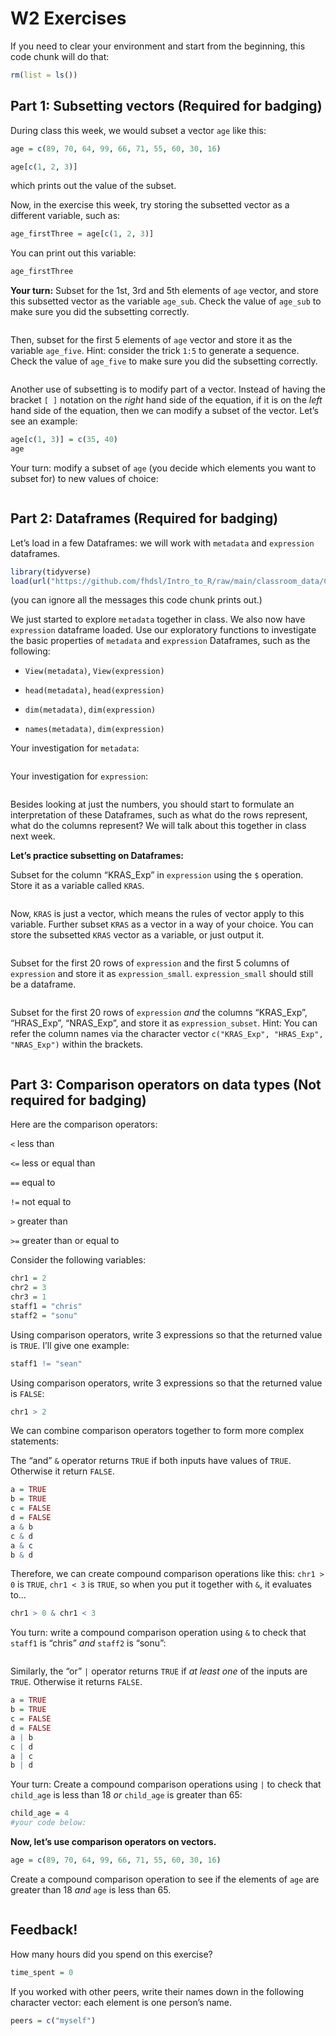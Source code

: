 # W2 Exercises

If you need to clear your environment and start from the beginning, this code chunk will do that:

```r
rm(list = ls())
```

## Part 1: Subsetting vectors (Required for badging)

During class this week, we would subset a vector `age` like this:

```r
age = c(89, 70, 64, 99, 66, 71, 55, 60, 30, 16)

age[c(1, 2, 3)]
```

which prints out the value of the subset.

Now, in the exercise this week, try storing the subsetted vector as a different variable, such as:

```r
age_firstThree = age[c(1, 2, 3)]
```

You can print out this variable:

```r
age_firstThree
```

**Your turn:** Subset for the 1st, 3rd and 5th elements of `age` vector, and store this subsetted vector as the variable `age_sub`. Check the value of `age_sub` to make sure you did the subsetting correctly.

```r


```

Then, subset for the first 5 elements of `age` vector and store it as the variable `age_five`. Hint: consider the trick `1:5` to generate a sequence. Check the value of `age_five` to make sure you did the subsetting correctly.

```r

```

Another use of subsetting is to modify part of a vector. Instead of having the bracket `[ ]` notation on the *right* hand side of the equation, if it is on the *left* hand side of the equation, then we can modify a subset of the vector. Let's see an example:

```r
age[c(1, 3)] = c(35, 40)
age
```

Your turn: modify a subset of `age` (you decide which elements you want to subset for) to new values of choice:

```r

```

## Part 2: Dataframes (Required for badging)

Let's load in a few Dataframes: we will work with `metadata` and `expression` dataframes.

```r
library(tidyverse)
load(url("https://github.com/fhdsl/Intro_to_R/raw/main/classroom_data/CCLE.RData"))
```

(you can ignore all the messages this code chunk prints out.)

We just started to explore `metadata` together in class. We also now have `expression` dataframe loaded. Use our exploratory functions to investigate the basic properties of `metadata` and `expression` Dataframes, such as the following:

-   `View(metadata)`, `View(expression)`

-   `head(metadata)`, `head(expression)`

-   `dim(metadata)`, `dim(expression)`

-   `names(metadata)`, `dim(expression)`

Your investigation for `metadata`:

```r

```

Your investigation for `expression`:

```r

```

Besides looking at just the numbers, you should start to formulate an interpretation of these Dataframes, such as what do the rows represent, what do the columns represent? We will talk about this together in class next week.

**Let's practice subsetting on Dataframes:**

Subset for the column "KRAS_Exp" in `expression` using the `$` operation. Store it as a variable called `KRAS`.

```r

```

Now, `KRAS` is just a vector, which means the rules of vector apply to this variable. Further subset `KRAS` as a vector in a way of your choice. You can store the subsetted `KRAS` vector as a variable, or just output it.

```r

```

Subset for the first 20 rows of `expression` and the first 5 columns of `expression` and store it as `expression_small`. `expression_small` should still be a dataframe.

```r

```

Subset for the first 20 rows of `expression` *and* the columns "KRAS_Exp", "HRAS_Exp", "NRAS_Exp", and store it as `expression_subset`. Hint: You can refer the column names via the character vector `c("KRAS_Exp", "HRAS_Exp", "NRAS_Exp")` within the brackets.

```r

```

## Part 3: Comparison operators on data types (**Not** required for badging)

Here are the comparison operators:

`<` less than

`<=` less or equal than

`==` equal to

`!=` not equal to

`>` greater than

`>=` greater than or equal to

Consider the following variables:

```r
chr1 = 2
chr2 = 3
chr3 = 1
staff1 = "chris"
staff2 = "sonu"
```

Using comparison operators, write 3 expressions so that the returned value is `TRUE`. I'll give one example:

```r
staff1 != "sean"


```

Using comparison operators, write 3 expressions so that the returned value is `FALSE`:

```r
chr1 > 2


```

We can combine comparison operators together to form more complex statements:

The "and" `&` operator returns `TRUE` if both inputs have values of `TRUE`. Otherwise it return `FALSE`.

```r
a = TRUE
b = TRUE
c = FALSE
d = FALSE
a & b
c & d
a & c
b & d
```

Therefore, we can create compound comparison operations like this: `chr1 > 0` is `TRUE`, `chr1 < 3` is `TRUE`, so when you put it together with `&`, it evaluates to...

```r
chr1 > 0 & chr1 < 3
```

You turn: write a compound comparison operation using `&` to check that `staff1` is "chris" *and* `staff2` is "sonu":

```r


```

Similarly, the "or" `|` operator returns `TRUE` if *at least one* of the inputs are `TRUE`. Otherwise it returns `FALSE`.

```r
a = TRUE
b = TRUE
c = FALSE
d = FALSE
a | b
c | d
a | c
b | d
```

Your turn: Create a compound comparison operations using `|` to check that `child_age` is less than 18 *or* `child_age` is greater than 65:

```r
child_age = 4
#your code below:

```

**Now, let's use comparison operators on vectors.**

```r
age = c(89, 70, 64, 99, 66, 71, 55, 60, 30, 16)
```

Create a compound comparison operation to see if the elements of `age` are greater than 18 *and* `age` is less than 65.

```r

```

## Feedback!

How many hours did you spend on this exercise?

```r
time_spent = 0 
```

If you worked with other peers, write their names down in the following character vector: each element is one person's name.

```r
peers = c("myself")
```
